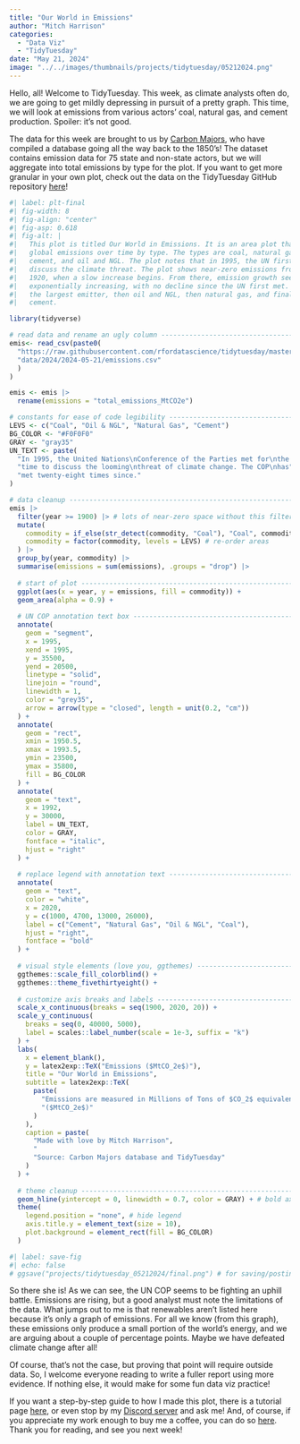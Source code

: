 ```yaml
---
title: "Our World in Emissions"
author: "Mitch Harrison"
categories:
  - "Data Viz"
  - "TidyTuesday"
date: "May 21, 2024"
image: "../../images/thumbnails/projects/tidytuesday/05212024.png"
---
```

Hello, all! Welcome to TidyTuesday. This week, as climate analysts often do, we 
are going to get mildly depressing in pursuit of a pretty graph. This time, we 
will look at emissions from various actors' coal, natural gas, and cement 
production. Spoiler: it's not good.

The data for this week are brought to us by 
[Carbon Majors](https://carbonmajors.org), 
who have compiled a database going all the way back to the 1850's! The dataset 
contains emission data for 75 state and non-state actors, but we will aggregate 
into total emissions by type for the plot. If you want to get more granular in 
your own plot, check out the data on the TidyTuesday GitHub repository 
[here](https://github.com/rfordatascience/tidytuesday/tree/master/data/2024/2024-05-21)! 

```r
#| label: plt-final
#| fig-width: 8
#| fig-align: "center"
#| fig-asp: 0.618
#| fig-alt: |
#|   This plot is titled Our World in Emissions. It is an area plot that shows
#|   global emissions over time by type. The types are coal, natural gas,
#|   cement, and oil and NGL. The plot notes that in 1995, the UN first met to
#|   discuss the climate threat. The plot shows near-zero emissions from 1900 to
#|   1920, when a slow increase begins. From there, emission growth seems to be
#|   exponentially increasing, with no decline since the UN first met. Coal is
#|   the largest emitter, then oil and NGL, then natural gas, and finally,
#|   cement.

library(tidyverse)

# read data and rename an ugly column ------------------------------------------
emis<- read_csv(paste0(
  "https://raw.githubusercontent.com/rfordatascience/tidytuesday/master/",
  "data/2024/2024-05-21/emissions.csv"
  )
)

emis <- emis |>
  rename(emissions = "total_emissions_MtCO2e")

# constants for ease of code legibility ----------------------------------------
LEVS <- c("Coal", "Oil & NGL", "Natural Gas", "Cement")
BG_COLOR <- "#F0F0F0"
GRAY <- "gray35"
UN_TEXT <- paste(
  "In 1995, the United Nations\nConference of the Parties met for\nthe first", 
  "time to discuss the looming\nthreat of climate change. The COP\nhas",
  "met twenty-eight times since."
)

# data cleanup -----------------------------------------------------------------
emis |>
  filter(year >= 1900) |> # lots of near-zero space without this filter
  mutate(
    commodity = if_else(str_detect(commodity, "Coal"), "Coal", commodity),
    commodity = factor(commodity, levels = LEVS) # re-order areas
  ) |>
  group_by(year, commodity) |>
  summarise(emissions = sum(emissions), .groups = "drop") |>
  
  # start of plot --------------------------------------------------------------
  ggplot(aes(x = year, y = emissions, fill = commodity)) +
  geom_area(alpha = 0.9) +
  
  # UN COP annotation text box -------------------------------------------------
  annotate(
    geom = "segment",
    x = 1995,
    xend = 1995,
    y = 35500,
    yend = 20500,
    linetype = "solid",
    linejoin = "round",
    linewidth = 1,
    color = "grey35",
    arrow = arrow(type = "closed", length = unit(0.2, "cm"))
  ) +
  annotate(
    geom = "rect",
    xmin = 1950.5,
    xmax = 1993.5,
    ymin = 23500,
    ymax = 35800,
    fill = BG_COLOR
  ) +
  annotate(
    geom = "text",
    x = 1992,
    y = 30000,
    label = UN_TEXT,
    color = GRAY,
    fontface = "italic",
    hjust = "right"
  ) +
  
  # replace legend with annotation text ----------------------------------------
  annotate(
    geom = "text",
    color = "white",
    x = 2020,
    y = c(1000, 4700, 13000, 26000),
    label = c("Cement", "Natural Gas", "Oil & NGL", "Coal"),
    hjust = "right",
    fontface = "bold"
  ) +
  
  # visual style elements (love you, ggthemes) ---------------------------------
  ggthemes::scale_fill_colorblind() +
  ggthemes::theme_fivethirtyeight() +
  
  # customize axis breaks and labels -------------------------------------------
  scale_x_continuous(breaks = seq(1900, 2020, 20)) +
  scale_y_continuous(
    breaks = seq(0, 40000, 5000), 
    label = scales::label_number(scale = 1e-3, suffix = "k")
  ) +
  labs(
    x = element_blank(),
    y = latex2exp::TeX("Emissions ($MtCO_2e$)"),
    title = "Our World in Emissions",
    subtitle = latex2exp::TeX(
      paste(
        "Emissions are measured in Millions of Tons of $CO_2$ equivalent",
        "($MtCO_2e$)"
      )
    ),
    caption = paste(
      "Made with love by Mitch Harrison",
      "                                                                       ",
      "Source: Carbon Majors database and TidyTuesday"
    )
  ) + 
  
  # theme cleanup --------------------------------------------------------------
  geom_hline(yintercept = 0, linewidth = 0.7, color = GRAY) + # bold axis
  theme(
    legend.position = "none", # hide legend
    axis.title.y = element_text(size = 10),
    plot.background = element_rect(fill = BG_COLOR)
  ) 
```

```r
#| label: save-fig
#| echo: false
# ggsave("projects/tidytuesday_05212024/final.png") # for saving/posting
```

So there she is! As we can see, the UN COP seems to be fighting an uphill 
battle. Emissions are rising, but a good analyst must note the limitations of 
the data. What jumps out to me is that renewables aren't listed here because 
it's only a graph of emissions. For all we know (from this graph), these 
emissions only produce a small portion of the world's energy, and we are arguing 
about a couple of percentage points. Maybe we have defeated climate change after
all!

Of course, that's not the case, but proving that point will require outside 
data. So, I welcome everyone reading to write a fuller report using more 
evidence. If nothing else, it would make for some fun data viz practice! 

If you want a step-by-step guide to how I made this plot, there is a tutorial 
page [here](../../tutorials/tidytuesday_05212024.qmd), or even stop by my
[Discord server](https://discord.gg/vF6W2bdKFH) and ask me! And, of course, 
if you appreciate my work enough to buy me a coffee, you can do so 
[here](https://buymeacoffee.com/mitchellharrison). 
Thank you for reading, and see you next week!